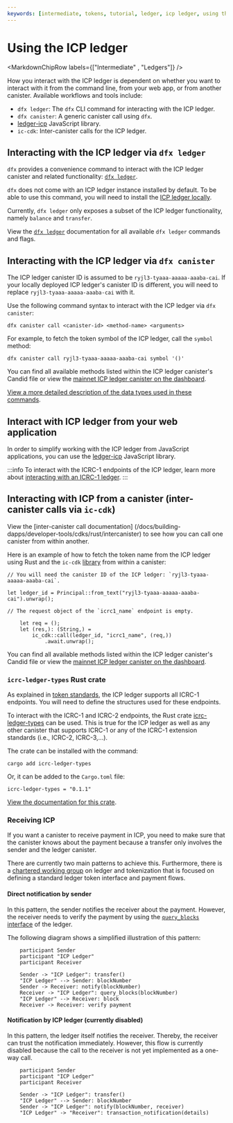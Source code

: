 ```yaml
---
keywords: [intermediate, tokens, tutorial, ledger, icp ledger, using the ledger, icp, using icp ledger, use ledger, use icp locally, local icp ledger]
---
```



# Using the ICP ledger

<MarkdownChipRow labels={["Intermediate" , "Ledgers"]} />

How you interact with the ICP ledger is dependent on whether you want to interact with it from the command line, from your web app, or from another canister. Available workflows and tools include:

- `dfx ledger`: The `dfx` CLI command for interacting with the ICP ledger.
- `dfx canister`: A generic canister call using `dfx`.
- [ledger-icp](https://github.com/dfinity/ic-js/tree/main/packages/ledger-icp) JavaScript library.
- `ic-cdk`: Inter-canister calls for the ICP ledger.

## Interacting with the ICP ledger via `dfx ledger`

`dfx` provides a convenience command to interact with the ICP ledger canister and related functionality: [`dfx ledger`](/docs/current/building-dapps/developer-tools/dfx/dfx-ledger).

`dfx` does not come with an ICP ledger instance installed by default. To be able to use this command, you will need to install the [ICP ledger locally](/docs/rosetta-defi/token-ledgers/setup/icp_ledger_setup.mdx).

Currently, `dfx ledger` only exposes a subset of the ICP ledger functionality, namely `balance` and `transfer`.

View the [`dfx ledger`](/docs/current/building-dapps/developer-tools/dfx/dfx-ledger) documentation for all available `dfx ledger` commands and flags.

## Interacting with the ICP ledger via `dfx canister`

The ICP ledger canister ID is assumed to be `ryjl3-tyaaa-aaaaa-aaaba-cai`. If your locally deployed ICP ledger's canister ID is different, you will need to replace `ryjl3-tyaaa-aaaaa-aaaba-cai` with it.

Use the following command syntax to interact with the ICP ledger via `dfx canister`:

```
dfx canister call <canister-id> <method-name> <arguments>
```

For example, to fetch the token symbol of the ICP ledger, call the `symbol` method:

```
dfx canister call ryjl3-tyaaa-aaaaa-aaaba-cai symbol '()'
```

You can find all available methods listed within the ICP ledger canister's Candid file or view the [mainnet ICP ledger canister on the dashboard](https://dashboard.internetcomputer.org/canister/ryjl3-tyaaa-aaaaa-aaaba-cai).

[View a more detailed description of the data types used in these commands](/docs/current/references/ledger#_getting_ledger_blocks).

## Interact with ICP ledger from your web application

In order to simplify working with the ICP ledger from JavaScript applications, you can use the [ledger-icp](https://github.com/dfinity/ic-js/tree/main/packages/ledger-icp) JavaScript library.

:::info
To interact with the ICRC-1 endpoints of the ICP ledger, learn more about [interacting with an ICRC-1 ledger](/docs/current/rosetta-defi/tokens/indexes).
:::

## Interacting with ICP from a canister (inter-canister calls via `ic-cdk`)

View the [inter-canister call documentation] (/docs/building-dapps/developer-tools/cdks/rust/intercanister) to see how you can call one canister from within another.

Here is an example of how to fetch the token name from the ICP ledger using Rust and the `ic-cdk` [library](https://github.com/dfinity/cdk-rs) from within a canister:

```
// You will need the canister ID of the ICP ledger: `ryjl3-tyaaa-aaaaa-aaaba-cai`.

let ledger_id = Principal::from_text("ryjl3-tyaaa-aaaaa-aaaba-cai").unwrap();

// The request object of the `icrc1_name` endpoint is empty.

    let req = ();
    let (res,): (String,) =
        ic_cdk::call(ledger_id, "icrc1_name", (req,))
            .await.unwrap();
```

You can find all available methods listed within the ICP ledger canister's Candid file or view the [mainnet ICP ledger canister on the dashboard](https://dashboard.internetcomputer.org/canister/ryjl3-tyaaa-aaaaa-aaaba-cai).

### `icrc-ledger-types` Rust crate

As explained in [token standards](/docs/current/rosetta-defi/tokens/token-standards), the ICP ledger supports all ICRC-1 endpoints. You will need to define the structures used for these endpoints.

To interact with the ICRC-1 and ICRC-2 endpoints, the Rust crate [icrc-ledger-types](https://crates.io/crates/icrc-ledger-types) can be used.
This is true for the ICP ledger as well as any other canister that supports ICRC-1 or any of the ICRC-1 extension standards (i.e., ICRC-2, ICRC-3,...).

The crate can be installed with the command:

```
cargo add icrc-ledger-types
```

Or, it can be added to the `Cargo.toml` file:

```
icrc-ledger-types = "0.1.1"
```

[View the documentation for this crate](https://docs.rs/icrc-ledger-types/0.1.1/icrc_ledger_types/).

### Receiving ICP

If you want a canister to receive payment in ICP, you need to make sure that the canister knows about the payment because a transfer only involves the sender and the ledger canister.

There are currently two main patterns to achieve this. Furthermore, there is a [chartered working group](https://forum.dfinity.org/t/announcing-technical-working-groups/11781) on ledger and tokenization that is focused on defining a standard ledger token interface and payment flows.

#### Direct notification by sender

In this pattern, the sender notifies the receiver about the payment. However, the receiver needs to verify the payment by using the [`query_blocks` interface](/docs/current/references/ledger#_getting_ledger_blocks) of the ledger.

The following diagram shows a simplified illustration of this pattern:

```plantuml
    participant Sender
    participant "ICP Ledger"
    participant Receiver

    Sender -> "ICP Ledger": transfer()
    "ICP Ledger" --> Sender: blockNumber
    Sender -> Receiver: notify(blockNumber)
    Receiver -> "ICP Ledger": query_blocks(blockNumber)
    "ICP Ledger" --> Receiver: block
    Receiver -> Receiver: verify payment
```

#### Notification by ICP ledger (currently disabled)

In this pattern, the ledger itself notifies the receiver. Thereby, the receiver can trust the notification immediately. However, this flow is currently disabled because the call to the receiver is not yet implemented as a one-way call.

```plantuml
    participant Sender
    participant "ICP Ledger"
    participant Receiver

    Sender -> "ICP Ledger": transfer()
    "ICP Ledger" --> Sender: blockNumber
    Sender -> "ICP Ledger": notify(blockNumber, receiver)
    "ICP Ledger" -> "Receiver": transaction_notification(details)
```